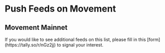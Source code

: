 


# Push Feeds on Movement

## Movement Mainnet

<Callout type="info">
  If you would like to see additional feeds on this list, please fill in this
  [form](https://tally.so/r/nGz2jj) to signal your interest.
</Callout>

<SponsoredFeedsTable feeds={movementMainnet} networkName="Movement mainnet" />
